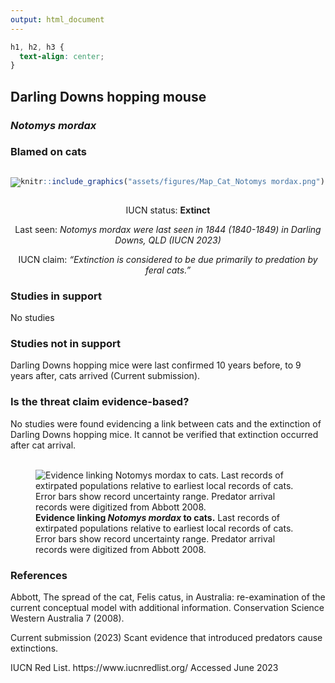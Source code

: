 ```yaml
---
output: html_document
---
```

```css
h1, h2, h3 {
  text-align: center;
}
```

## **Darling Downs hopping mouse**
### *Notomys mordax*
### Blamed on cats

:::: {style="display: flex;"}

::: {}

![](assets/photos/Notomys mordax.png)

:::

::: {}

:::

::: {}
  ```r
  knitr::include_graphics("assets/figures/Map_Cat_Notomys mordax.png")
  ```
:::

::::

<center>
IUCN status: **Extinct**

Last seen: *Notomys mordax were last seen in 1844 (1840-1849) in Darling Downs, QLD (IUCN 2023)*

IUCN claim: *"Extinction is considered to be due primarily to predation by feral cats."*

</center>


### Studies in support

No studies

### Studies not in support

Darling Downs hopping mice were last confirmed 10 years before, to 9 years after, cats arrived (Current submission).

### Is the threat claim evidence-based?

No studies were found evidencing a link between cats and the extinction of Darling Downs hopping mice. It cannot be verified that extinction occurred after cat arrival.
<br>
<br>

![**Evidence linking *Notomys mordax* to cats.** Last records of extirpated populations relative to earliest local records of cats. Error bars show record uncertainty range. Predator arrival records were digitized from Abbott 2008.](assets/figures/Main_Evidence_Cat_Notomys mordax.png)

### References



Abbott, The spread of the cat, Felis catus, in Australia: re-examination of the current conceptual model with additional information. Conservation Science Western Australia 7 (2008).

Current submission (2023) Scant evidence that introduced predators cause extinctions.

IUCN Red List. https://www.iucnredlist.org/ Accessed June 2023

